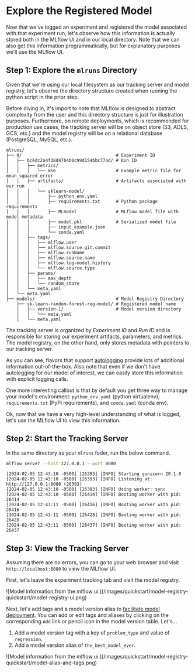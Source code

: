# Explore the Registered Model

Now that we've logged an experiment and registered the model associated with that experiment run,
let's observe how this information is actually stored both in the MLflow UI and in our local
directory. Note that we can also get this information programmatically, but for explanatory purposes
we'll use the MLflow UI.

## Step 1: Explore the `mlruns` Directory

Given that we're using our local filesystem as our tracking server and model registry, let's observe
the directory structure created when running the python script in the prior step.

Before diving in, it's import to note that MLflow is designed to abstract complexity from the user
and this directory structure is just for illustration purposes. Furthermore, on remote deployments,
which is recommended for production use cases, the tracking server will be
on object store (S3, ADLS, GCS, etc.) and the model registry will be on a relational database
(PostgreSQL, MySQL, etc.).

```
mlruns/
├── 0/                                    # Experiment ID
│   ├── bc6dc2a4f38d47b4b0c99d154bbc77ad/ # Run ID
│   │   ├── metrics/
│   │   │   └── mse                       # Example metric file for mean squared error
│   │   ├── artifacts/                    # Artifacts associated with our run
│   │   │   └── sklearn-model/
│   │   │       ├── python_env.yaml
│   │   │       ├── requirements.txt      # Python package requirements
│   │   │       ├── MLmodel               # MLflow model file with model metadata
│   │   │       ├── model.pkl             # Serialized model file
│   │   │       ├── input_example.json
│   │   │       └── conda.yaml
│   │   ├── tags/
│   │   │   ├── mlflow.user
│   │   │   ├── mlflow.source.git.commit
│   │   │   ├── mlflow.runName
│   │   │   ├── mlflow.source.name
│   │   │   ├── mlflow.log-model.history
│   │   │   └── mlflow.source.type
│   │   ├── params/
│   │   │   ├── max_depth
│   │   │   └── random_state
│   │   └── meta.yaml
│   └── meta.yaml
├── models/                               # Model Registry Directory
    ├── sk-learn-random-forest-reg-model/ # Registered model name
    │   ├── version-1/                    # Model version directory
    │   │   └── meta.yaml
    │   └── meta.yaml
```

The tracking server is organized by _Experiment ID_ and _Run ID_ and is responsible for storing our
experiment artifacts, parameters, and metrics. The model registry, on the other hand, only stores
metadata with pointers to our tracking server.

As you can see, flavors that support [autologging](/tracking/autolog) provide lots of additional
information out-of-the-box. Also note that even if we don't have autologging for our model of
interest, we can easily store this information with explicit logging calls.

One more interesting callout is that by default you get three way to manage your model's
environment: `python_env.yaml` (python virtualenv), `requirements.txt` (PyPi requirements), and
`conda.yaml` (conda env).

Ok, now that we have a very high-level understanding of what is logged, let's use the MLflow UI to
view this information.

## Step 2: Start the Tracking Server

In the same directory as your `mlruns` foder, run the below command.

```bash
mlflow server --host 127.0.0.1 --port 8080
```

```
[2024-02-05 12:43:10 -0500] [26393] [INFO] Starting gunicorn 20.1.0
[2024-02-05 12:43:10 -0500] [26393] [INFO] Listening at: http://127.0.0.1:8080 (26393)
[2024-02-05 12:43:10 -0500] [26393] [INFO] Using worker: sync
[2024-02-05 12:43:10 -0500] [26414] [INFO] Booting worker with pid: 26414
[2024-02-05 12:43:11 -0500] [26416] [INFO] Booting worker with pid: 26416
[2024-02-05 12:43:11 -0500] [26428] [INFO] Booting worker with pid: 26428
[2024-02-05 12:43:11 -0500] [26437] [INFO] Booting worker with pid: 26437
```

## Step 3: View the Tracking Server

Assuming there are no errors, you can go to your web browser and visit `http://localhost:8080` to
view the MLflow UI.

First, let's leave the experiment tracking tab and visit the model registry.

<div className="center-div" style={{ width: 1024, maxWidth: "100%" }}>
  ![Model information from the mlflow ui.](/images/quickstart/model-registry-quickstart/model-registry-ui.png)
</div>

Next, let's add tags and a model version alias to
[facilitate model deployment](/model-registry.html#new-model-deployment-tools).
You can add or edit tags and aliases by clicking on the corresponding `Add` link or pencil icon in
the model version table. Let's...

1. Add a model version tag with a key of `problem_type` and value of `regression`.
2. Add a model version alias of `the_best_model_ever`.

<div className="center-div" style={{ width: 1024, maxWidth: "100%" }}>
  ![Model information from the mlflow ui.](/images/quickstart/model-registry-quickstart/model-alias-and-tags.png)
</div>

